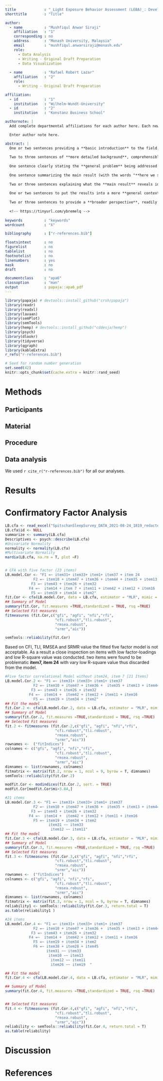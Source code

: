 ```yaml
---
title             : "_Light Exposure Behavior Assessment (LEBA)_: Develop of a novel instrument to capture light exposure-related behaviours"
shorttitle        : "Title"

author: 
  - name          : "Mushfiqul Anwar Siraji"
    affiliation   : "1"
    corresponding : no   
    address       : "Monash University, Malaysia"
    email         : "mushfiqul.anwarsiraji@monash.edu"
    role:         
      - Data Analysis
      - Writing - Original Draft Preparation
      - Data Visualization
       
  - name          : "Rafael Robert Lazar"
    affiliation   : "2"
    role:
      - Writing - Original Draft Preparation

affiliation:
  - id            : "1"
    institution   : "Wilhelm-Wundt-University"
  - id            : "2"
    institution   : "Konstanz Business School"

authornote: |
  Add complete departmental affiliations for each author here. Each new line herein must be indented, like this line.

  Enter author note here.

abstract: |
  One or two sentences providing a **basic introduction** to the field,  comprehensible to a scientist in any discipline.
  
  Two to three sentences of **more detailed background**, comprehensible  to scientists in related disciplines.
  
  One sentence clearly stating the **general problem** being addressed by  this particular study.
  
  One sentence summarizing the main result (with the words "**here we show**" or their equivalent).
  
  Two or three sentences explaining what the **main result** reveals in direct comparison to what was thought to be the case previously, or how the  main result adds to previous knowledge.
  
  One or two sentences to put the results into a more **general context**.
  
  Two or three sentences to provide a **broader perspective**, readily comprehensible to a scientist in any discipline.
  
  <!-- https://tinyurl.com/ybremelq -->
  
keywords          : "keywords"
wordcount         : "X"

bibliography      : ["r-references.bib"]

floatsintext      : no
figurelist        : no
tablelist         : no
footnotelist      : no
linenumbers       : yes
mask              : no
draft             : no

documentclass     : "apa6"
classoption       : "man"
output            : papaja::apa6_pdf
---
```


```r
library(papaja) # devtools::install_github("crsh/papaja")
library(readr)
library(readxl)
library(lavaan)
library(semPlot)
library(semTools)
library(hemp) # devtools::install_github("cddesja/hemp")
library(psych)
library(dlookr)
library(tidyverse)
library(qgraph)
library(kableExtra)
r_refs("r-references.bib")
```

```r
# Seed for random number generation
set.seed(42)
knitr::opts_chunk$set(cache.extra = knitr::rand_seed)
```
# Methods


## Participants

## Material

## Procedure

## Data analysis
We used `r cite_r("r-references.bib")` for all our analyses.


# Results

# Confirmatory Factor Analysis


```r
LB.cfa <- read_excel("SpitschanSleepSurvey_DATA_2021-08-24_1819_redacted_199_CFA.xlsx")
LB.cfa$id <- NULL
summarize <- summary(LB.cfa)
Descriptives <- psych::describe(LB.cfa)
#Univariate Normality
normality <- normality(LB.cfa) 
#Multivariate Normality
mardia(LB.cfa, na.rm = T, plot =F)


# CFA with five factor (23 items)
LB.model.Cor <- "F1 =~ item31+ item33+ item1+ item37 + item 24
             F2 =~ item10 + item47 + item36 + item44 + item35 + item13
            F3 =~ item43 + item26 + item32
           F4 =~  item14 + item 7 + item11 + item42 + item12 + item16 
            F5 =~ item19 + item34 + item2" 
fit.Cor <- cfa(LB.model.Cor, data = LB.cfa, estimator = "MLR", mimic = "Mplus") 
## Summary of Model 
summary(fit.Cor, fit.measures =TRUE,standardized = TRUE, rsq =TRUE)
## Selected Fit measures 
fitmeasures (fit.Cor,c("gfi", "agfi", "nfi","rfi", 
                       "cfi.robust","tli.robust",
                       "rmsea.robust", 
                       "srmr","aic"))

semTools::reliability(fit.Cor)

```

Based on CFI, TLI, RMSEA and SRMR value the fitted five factor model is not acceptable.
As a result a close inspection  on items with low factor-loadings and low R-square value was conducted. two items were found to be problematic **item7, item 24** with vary low R-square 
value thus discarded from the model.

```r
#Five factor correlational Model without item24, item 7 [21 Items]
LB.model.Cor.2 <- "F1 =~ item31+ item33+ item1+ item37
             F2 =~ item10 + item47 + item36 +  item35 + item13 + item44
            F3 =~ item43 + item26 + item32
           F4 =~  item14 +  item42 + item12 + item11 + item16 
             F5 =~ item19 + item34 + item2" 
## Fit the model 
fit.Cor.2 <- cfa(LB.model.Cor.2, data = LB.cfa, estimator = "MLR", mimic = "Mplus") 
## Summary of Model 
summary(fit.Cor.2, fit.measures =TRUE,standardized = TRUE, rsq =TRUE)
## Selected Fit measures 
fit.2 <- fitmeasures (fit.Cor.2,c("gfi", "agfi", "nfi","rfi", 
                       "cfi.robust","tli.robust",
                       "rmsea.robust", 
                       "srmr","aic"))
rownames <-  ("fitIndices")
colnames <- c("gfi", "agfi", "nfi","rfi", 
                       "cfi.robust","tli.robust",
                       "rmsea.robust", 
                       "srmr","aic")
dimnames <- list(rownames, colnames)
fitmatrix <- matrix(fit.2, nrow = 1, ncol = 9, byrow = T, dimnames)
semTools::reliability(fit.Cor.2)
```


```r
modfit.Cor <- modindices(fit.Cor.2, sort. = TRUE) 
modfit.Cor[modfit.Cor$mi>3.84,] 
```

```r
#21 items
LB.model.Cor.3 <- "F1 =~ item31+ item33+ item1+ item37
             F2 =~ item10 + item47 + item36 +  item35 + item13 + item44
            F3 =~ item43 + item26 + item32
           F4 =~  item14 +  item42 + item12 + item11 + item16 
             F5 =~ item19 + item34 + item2
                    item31 ~~ item33
                     item12 ~~ item11" 
## Fit the model 
fit.Cor.3 <- cfa(LB.model.Cor.3, data = LB.cfa, estimator = "MLR", mimic = "Mplus") 
## Summary of Model 
summary(fit.Cor.3, fit.measures =TRUE,standardized = TRUE, rsq =TRUE)
## Selected Fit measures 
fit.3 <- fitmeasures (fit.Cor.3,c("gfi", "agfi", "nfi","rfi", 
                       "cfi.robust","tli.robust",
                       "rmsea.robust", 
                       "srmr","aic"))
rownames <-  ("fitIndices")
colnames <- c("gfi", "agfi", "nfi","rfi", 
                       "cfi.robust","tli.robust",
                       "rmsea.robust", 
                       "srmr","aic")
dimnames <- list(rownames, colnames)
fitmatrix <- matrix(fit.3, nrow = 1, ncol = 9, byrow = T, dimnames)
reliability1 <- semTools::reliability(fit.Cor.3, return.total = T)
as.table(reliability1 )
```


```r
#24 items
LB.model.Cor.4 <- "F1 =~ item31+ item33+ item1+ item37
             F2 =~ item10 + item47 + item36 +  item35 + item13 + item44
            F3 =~ item43 + item26 + item32
           F4 =~  item14 +  item42 + item12 + item11 + item16 
             F5 =~ item19 + item34 + item2
             F6 =~ item38 + item28 + item45
                   item31 ~~ item33
                    item10 ~~ item13
                     item12 ~~ item11
                     item26 ~~ item19  "

## Fit the model 
fit.Cor.4 <- cfa(LB.model.Cor.4, data = LB.cfa, estimator = "MLR", mimic = "Mplus") 

## Summary of Model 
summary(fit.Cor.4, fit.measures =TRUE,standardized = TRUE, rsq =TRUE)


## Selected Fit measures 
fit.4 <- fitmeasures (fit.Cor.4,c("gfi", "agfi", "nfi","rfi", 
                       "cfi.robust","tli.robust",
                       "rmsea.robust", 
                       "srmr","aic"))
reliability <- semTools::reliability(fit.Cor.4, return.total = T)
as.table(reliability)
```




# Discussion


\newpage

# References

\begingroup
\setlength{\parindent}{-0.5in}
\setlength{\leftskip}{0.5in}

<div id="refs" custom-style="Bibliography"></div>
\endgroup

